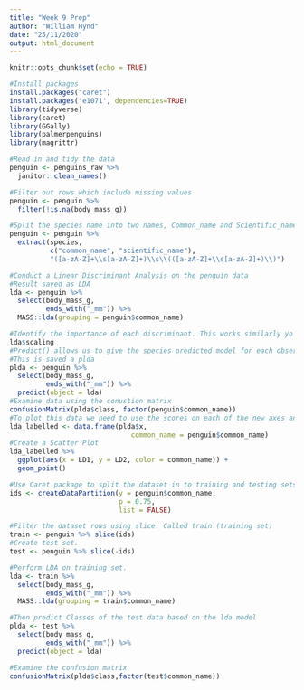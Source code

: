 ```yaml
---
title: "Week 9 Prep"
author: "William Hynd"
date: "25/11/2020"
output: html_document
---
```


```r
knitr::opts_chunk$set(echo = TRUE)
```

```r
#Install packages
install.packages("caret")
install.packages('e1071', dependencies=TRUE)
library(tidyverse)
library(caret)
library(GGally)
library(palmerpenguins)
library(magrittr)
```

```r
#Read in and tidy the data
penguin <- penguins_raw %>%
  janitor::clean_names()

#Filter out rows which include missing values
penguin <- penguin %>% 
  filter(!is.na(body_mass_g))

#Split the species name into two names, Common_name and Scientific_name
penguin <- penguin %>% 
  extract(species, 
          c("common_name", "scientific_name"),
          "([a-zA-Z]+\\s[a-zA-Z]+)\\s\\(([a-zA-Z]+\\s[a-zA-Z]+)\\)")
```


```r
#Conduct a Linear Discriminant Analysis on the penguin data
#Result saved as LDA
lda <- penguin %>% 
  select(body_mass_g,
         ends_with("_mm")) %>%
  MASS::lda(grouping = penguin$common_name)

#Identify the importance of each discriminant. This works similarly yo the PCA.
lda$scaling
#Predict() allows us to give the species predicted model for each observation. We use this to predict for the body mass variable within the penguin data set. 
#This is saved a plda
plda <- penguin %>% 
  select(body_mass_g,
         ends_with("_mm")) %>%
  predict(object = lda)
#Examine data using the conustion matrix 
confusionMatrix(plda$class, factor(penguin$common_name))
#To plot this data we need to use the scores on each of the new axes and colour them by species.
lda_labelled <- data.frame(plda$x,
                              common_name = penguin$common_name)
#Create a Scatter Plot 
lda_labelled %>% 
  ggplot(aes(x = LD1, y = LD2, color = common_name)) +
  geom_point()

#Use Caret package to split the dataset in to training and testing sets using createDataPetition. Called ids
ids <- createDataPartition(y = penguin$common_name,
                           p = 0.75,
                           list = FALSE)

#Filter the dataset rows using slice. Called train (training set)
train <- penguin %>% slice(ids)
#Create test set. 
test <- penguin %>% slice(-ids)

#Perform LDA on training set.
lda <- train %>%
  select(body_mass_g,
         ends_with("_mm")) %>%
  MASS::lda(grouping = train$common_name)

#Then predict Classes of the test data based on the lda model
plda <- test %>%
  select(body_mass_g,
         ends_with("_mm")) %>%
  predict(object = lda)

#Examine the confusion matrix
confusionMatrix(plda$class,factor(test$common_name))








```